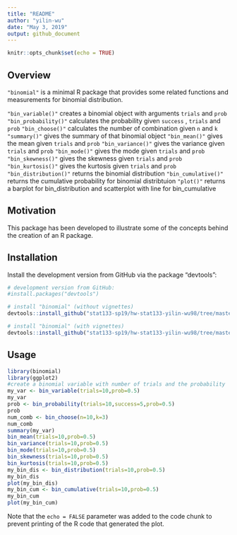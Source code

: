 ```yaml
---
title: "README"
author: "yilin-wu"
date: "May 3, 2019"
output: github_document
---
```


```r
knitr::opts_chunk$set(echo = TRUE)
```

## Overview
`"binomial"` is a minimal R package that provides some related functions and measurements for binomial distribution.

`"bin_variable()"` creates a binomial object with arguments `trials` and `prob`
`"bin_probability()"` calculates the probability given `success` , `trials` and `prob`
`"bin_choose()"` calculates the number of combination given `n` and `k`
`"summary()"` gives the summary of that binomial object
`"bin_mean()"` gives the mean given `trials` and `prob`
`"bin_variance()"` gives the variance given `trials` and `prob`
`"bin_mode()"` gives the mode given `trials` and `prob`
`"bin_skewness()"` gives the skewness given `trials` and `prob`
`"bin_kurtosis()"` gives the kurtosis given `trials` and `prob`
`"bin_distribution()"` returns the binomial distribution
`"bin_cumulative()"` returns the cumulative probability for binomial distribtuion
`"plot()"` returns a barplot for bin_distribution and scatterplot with line for bin_cumulative


## Motivation
This package has been developed to illustrate some of the concepts behind the creation of an R package.


## Installation
Install the development version from GitHub via the package "devtools":
```r
# development version from GitHub:
#install.packages("devtools") 

# install "binomial" (without vignettes)
devtools::install_github("stat133-sp19/hw-stat133-yilin-wu98/tree/master/workout03/binomial")

# install "binomial" (with vignettes)
devtools::install_github("stat133-sp19/hw-stat133-yilin-wu98/tree/master/workout03/binomial", build_vignettes = TRUE)

```


## Usage
```r
library(binomial)
library(ggplot2)
#create a binomial variable with number of trials and the probability
my_var <- bin_variable(trials=10,prob=0.5)
my_var
prob <- bin_probability(trials=10,success=5,prob=0.5)
prob
num_comb <- bin_choose(n=10,k=3)
num_comb
summary(my_var)
bin_mean(trials=10,prob=0.5)
bin_variance(trials=10,prob=0.5)
bin_mode(trials=10,prob=0.5)
bin_skewness(trials=10,prob=0.5)
bin_kurtosis(trials=10,prob=0.5)
my_bin_dis <- bin_distribution(trials=10,prob=0.5)
my_bin_dis
plot(my_bin_dis)
my_bin_cum <- bin_cumulative(trials=10,prob=0.5)
my_bin_cum
plot(my_bin_cum)
```

Note that the `echo = FALSE` parameter was added to the code chunk to prevent printing of the R code that generated the plot.
